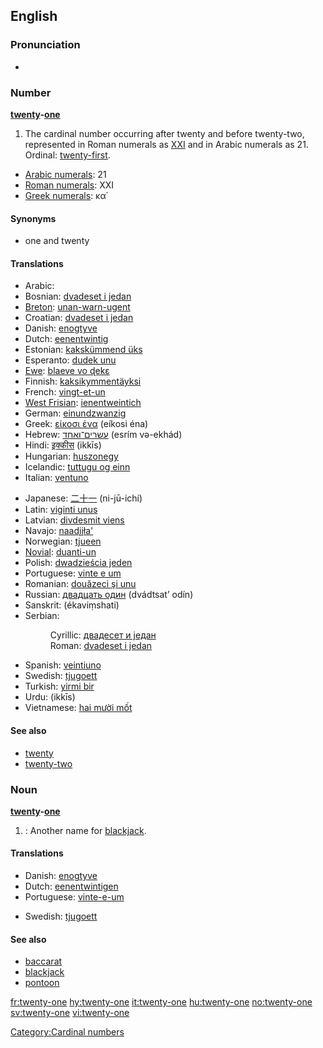 ==English==

===Pronunciation===
* {{audio|en-us-twenty-one.ogg|Audio (US)}}

===Number===
'''[[twenty]]-[[one]]'''

# The cardinal number occurring after twenty and before twenty-two, represented in Roman numerals as [[XXI]] and in Arabic numerals as 21.  Ordinal: [[twenty-first]].
* [[w:Arabic numerals|Arabic numerals]]: 21
* [[w:Roman numerals|Roman numerals]]: XXI
* [[w:Greek numerals|Greek numerals]]: κα΄

====Synonyms====
* one and twenty

====Translations====
{{top}}
* Arabic: {{Arab|[[واحد وعشرين]]}} {{unicode|(wāħid wi-ʕišrīn)}}
* Bosnian: [[dvadeset i jedan]]
* [[Breton]]: [[unan-warn-ugent]]
* Croatian: [[dvadeset i jedan]]
* Danish: [[enogtyve]]
* Dutch: [[eenentwintig]] {{f}}
* Estonian: [[kakskümmend üks]]
* Esperanto: [[dudek unu]]
* [[Ewe]]: [[blaeve vo ɖekɛ]]
* Finnish: [[kaksikymmentäyksi]]
* French: [[vingt-et-un]] {{m}}
* [[West Frisian]]: [[ienentweintich]]
* German: [[einundzwanzig]] {{f}}
* Greek: [[είκοσι ένα]] (eíkosi éna)
* Hebrew: [[עשרים־ואחד]] (esrím və-ekhád)
* Hindi: [[इक्कीस]] (ikkīs)
* Hungarian: [[huszonegy]]
* Icelandic: [[tuttugu og einn]]
* Italian: [[ventuno]]
{{mid}}
* Japanese: [[二十一]] (ni-jū-ichí)
* Latin: [[viginti unus]]
* Latvian: [[divdesmit viens]]
* Navajo: [[naadįįła']]
* Norwegian: [[tjueen]]
* [[Novial]]: [[duanti-un]]
* Polish: [[dwadzieścia jeden]]
* Portuguese: [[vinte e um]]
* Romanian: [[douăzeci şi unu]]
* Russian: [[двадцать один]] (dvádtsat’ odín)
* Sanskrit: (ékaviṃshati)
* Serbian:
*: Cyrillic: [[двадесет и један]]
*: Roman: [[dvadeset i jedan]]
* Spanish: [[veintiuno]] {{m}}
* Swedish: [[tjugoett]]
* Turkish: [[yirmi bir]]
* Urdu: {{ur-Arab|[[اکیس]]}} (ikkīs)
* Vietnamese: [[hai mười mốt]]
{{bottom}}

====See also====
* [[twenty]]
* [[twenty-two]]

===Noun===
'''[[twenty]]-[[one]]'''

# {{context|Card games}}: Another name for [[blackjack]].

====Translations====
{{top}}
* Danish: [[enogtyve]]
* Dutch: [[eenentwintigen]] {{n}}
* Portuguese: [[vinte-e-um]] {{m}}
{{mid}}
* Swedish: [[tjugoett]] {{n}}
{{bottom}}

====See also====
* [[baccarat]]
* [[blackjack]]
* [[pontoon]]

[[Category:Cardinal numbers]]

[[fr:twenty-one]]
[[hy:twenty-one]]
[[it:twenty-one]]
[[hu:twenty-one]]
[[no:twenty-one]]
[[sv:twenty-one]]
[[vi:twenty-one]]